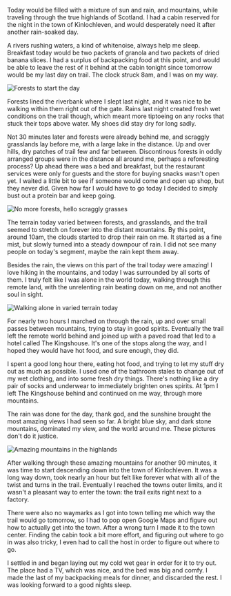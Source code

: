 Today would be filled with a mixture of sun and rain, and mountains, while
traveling through the true highlands of Scotland. I had a cabin reserved for
the night in the town of Kinlochleven, and would desperately need it after
another rain-soaked day.

A rivers rushing waters, a kind of whitenoise, always help me sleep. Breakfast
today would be two packets of granola and two packets of dried banana slices. I
had a surplus of backpacking food at this point, and would be able to leave the
rest of it behind at the cabin tonight since tomorrow would be my last day on
trail. The clock struck 8am, and I was on my way.

![Forests to start the day](2022/05/07/83ba597e-3934-4a9d-9386-bcb4f893433c.jpeg,2022/05/07/8d203898-30f1-4f59-ae81-55141fcc11b6.jpeg)

Forests lined the riverbank where I slept last night, and it was nice to be
walking within them right out of the gate. Rains last night created fresh wet
conditions on the trail though, which meant more tiptoeing on any rocks that
stuck their tops above water. My shoes did stay dry for long sadly.

Not 30 minutes later and forests were already behind me, and scraggly grasslands
lay before me, with a large lake in the distance. Up and over hills, dry patches
of trail few and far between. Discontinous forests in oddly arranged groups
were in the distance all around me, perhaps a reforesting process? Up ahead
there was a bed and breakfast, but the restaurant services were only for guests
and the store for buying snacks wasn't open yet. I waited a little bit to see
if someone would come and open up shop, but they never did. Given how far I
would have to go today I decided to simply bust out a protein bar and keep going.

![No more forests, hello scraggly grasses](2022/05/07/6a30f7fb-48fd-4084-acec-4c2700279d5a.jpeg,2022/05/07/c0cdbb20-4a7b-4be6-a8c4-f2c95d6804cf.jpeg,2022/05/07/cc732fcd-b811-4090-afda-552bdcf66caf.jpeg)

The terrain today varied between forests, and grasslands, and the trail
seemed to stretch on forever into the distant mountains. By this point, around
10am, the clouds started to drop their rain on me. It started as a fine mist,
but slowly turned into a steady downpour of rain. I did not see many people on
today's segment, maybe the rain kept them away.

Besides the rain, the views on this part of the trail today were amazing! I
love hiking in the mountains, and today I was surrounded by all sorts of them.
I truly felt like I was alone in the world today, walking through this remote
land, with the unrelenting rain beating down on me, and not another soul in
sight.

![Walking alone in varied terrain today](2022/05/07/2aecc0c3-092b-412f-abbc-9697f63963f0.jpeg,2022/05/07/a3a1a713-a94f-4dc8-bd95-affb163635ac.jpeg,2022/05/07/97b4d6f3-d82a-4188-abf4-ddd57582614c.jpeg)

For nearly two hours I marched on through the rain, up and over small passes
between mountains, trying to stay in good spirits. Eventually the trail left
the remote world behind and joined up with a paved road that led to a hotel
called The Kingshouse. It's one of the stops along the way, and I hoped they
would have hot food, and sure enough, they did.

I spent a good long hour there, eating hot food, and trying to let my stuff dry
out as much as possible. I used one of the bathroom stales to change out of my
wet clothing, and into some fresh dry things. There's nothing like a dry pair of
socks and underwear to immediately brighten ones spirits. At 1pm I left The
Kingshouse behind and continued on me way, through more mountains.

The rain was done for the day, thank god, and the sunshine brought the most
amazing views I had seen so far. A bright blue sky, and dark stone mountains,
dominated my view, and the world around me. These pictures don't do it justice.

![Amazing mountains in the highlands](2022/05/07/89bfbd46-67a1-45c6-bd6d-2556022bdbb7.jpeg,2022/05/07/e5cf5fd0-41e5-46c1-8b05-6149a8fc8205.jpeg)

After walking through these amazing mountains for another 90 minutes, it was time
to start descending down into the town of Kinlochleven. It was a long way down,
took nearly an hour but felt like forever what with all of the twist and turns
in the trail. Eventually I reached the towns outer limits, and it wasn't a
pleasant way to enter the town: the trail exits right next to a factory.

There were also no waymarks as I got into town telling me which way the trail
would go tomorrow, so I had to pop open Google Maps and figure out how to
actually get into the town. After a wrong turn I made it to the town center.
Finding the cabin took a bit more effort, and figuring out where to go in was
also tricky, I even had to call the host in order to figure out where to go.

I settled in and began laying out my cold wet gear in order for it to try out.
The place had a TV, which was nice, and the bed was big and comfy. I made the
last of my backpacking meals for dinner, and discarded the rest. I was looking
forward to a good nights sleep.
